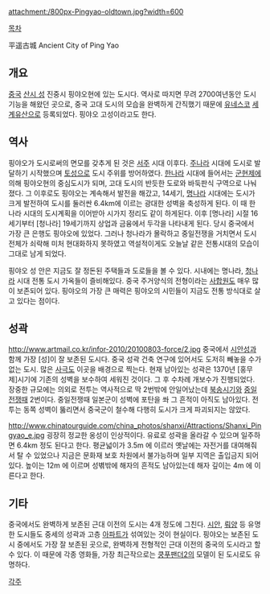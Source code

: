 attachment:/800px-Pingyao-oldtown.jpg?width=600

[[목차]]

平遥古城
Ancient City of Ping Yao

== 개요 ==
[[중국]] [[산시 성]] 진중시 핑야오현에 있는 도시다. 역사로 따지면 무려 2700여년동안 도시 기능을 해왔던 곳으로, 중국 고대 도시의 모습을 완벽하게 간직했기 때문에 [[유네스코]] [[세계유산]]으로 등록되었다. 핑야오 고성이라고도 한다.

== 역사 ==
핑야오가 도시로써의 면모를 갖추게 된 것은 [[서주]] 시대 이후다. [[주나라]] 시대에 도시로 발달하기 시작했으며 [[토성]]으로 도시 주위를 방어하였다. [[한나라]] 시대에 들어서는 [[군현제]]에 의해 핑야오현의 중심도시가 되며, 고대 도시의 반듯한 도로와 바둑판식 구역으로 나눠졌다. 그 이후로도 핑야오는 계속해서 발전을 해갔고, 14세기, [[명나라]] 시대에는 도시가 크게 발전하여 도시를 둘러싼 6.4km에 이르는 광대한 성벽을 축성하게 된다. 이 때 한나라 시대의 도시계획을 이어받아 시가지 정리도 같이 하게된다. 이후 [명나라] 시절 16세기부터 [청나라] 19세기까지 상업과 금융에서 두각을 나타내게 된다. 당시 중국에서 가장 큰 은행도 핑야오에 있었다. 그러나 청나라가 몰락하고 중일전쟁을 거치면서 도시 전체가 쇠락해 미처 현대화하지 못하였고 역설적이게도 오늘날 같은 전통시대의 모습이 그대로 남게 되었다.

핑야오 성 안은 지금도 잘 정돈된 주택들과 도로들을 볼 수 있다. 시내에는 명나라, [[청나라]] 시대 전통 도시 가옥들이 즐비해있다. 중국 주거양식의 전형이라는 [[사합원]]도 매우 많이 보존되어 있다. 핑야오의 가장 큰 매력은 핑야오의 시민들이 지금도 전통 방식대로 살고 있다는 점이다.

== 성곽 ==
http://www.artmail.co.kr/infor-2010/20100803-force/2.jpg
중국에서 [[시안]]성과 함께 가장 [성]이 잘 보존된 도시다. 중국 성곽 건축 연구에 있어서도 도저히 빼놓을 수가 없는 도시. 많은 [[사극]]도 이곳을 배경으로 찍는다. 현재 남아있는 성곽은 1370년 [홍무제]시기에 기존의 성벽을 보수하여 세워진 것이다. 그 후 수차례 개보수가 진행되었다. 장중한 규모에는 의외로 전투는 역사적으로 딱 2번밖에 안일어났는데 [[북송]]시기와 [[중일전쟁]]때 2번이다. 중일전쟁때 일본군이 성벽에 포탄을 쏴 그 흔적이 아직도 남아있다. 전투는 동쪽 성벽이 뚫리면서 중국군이 철수해 다행히 도시가 크게 파괴되지는 않았다.

http://www.chinatourguide.com/china_photos/shanxi/Attractions/Shanxi_Pingyao_e.jpg
굉장히 정교한 옹성이 인상적이다. 유료로 성곽을 올라갈 수 있으며 일주하면 6.4km 정도 된다고 한다. 평균넓이가 3.5m 에 이르러 옛날에는 자전거를 대여해줘서 탈 수 있었으나 지금은 문화재 보호 차원에서 불가능하며 일부 지역은 출입금지 되어있다. 높이는 12m 에 이르며 성벾밖에 해자의 흔적도 남아있는데 해자 깊이는 4m 에 이른다고 한다.

== 기타 ==
중국에서도 완벽하게 보존된 근대 이전의 도시는 4개 정도에 그친다. [[시안]], [[뤄양]] 등 유명한 도시들도 중세의 성곽과 고층 [[아파트]]가 섞여있는 것이 현실이다. 핑야오는 보존된 도시 중에서도 가장 잘 보존된 곳으로, 완벽하게 전형적인 근대 이전의 중국의 도시라고 할 수 있다. 이 때문에 각종 영화들, 가장 최근작으로는 [[쿵푸팬더2]]의 모델이 된 도시로도 유명하다.


[[각주]]
